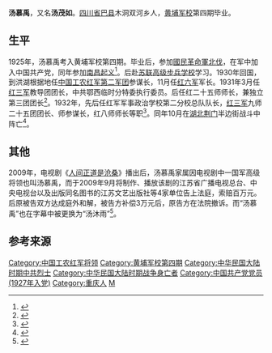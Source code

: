{{Infobox_officeholder
| name = 汤慕禹
| image name = 
| width = 200
| now = 
| period = 
| Sex =
| different name =
| party = {{中国共产党}}
| nationality = {{ROC}}
| Native place =
| date of birth = 1904年
| place of birth =[[四川省|四川省]][[巴縣_(重慶)|巴县]]木洞双河乡
| date of death = 1932年|10月
| place of death = [[湖北|湖北]][[荆门|荆门]]
| religion = [[共产主义|共产主义]]
| spouse = 
| relatives = 
| educate = 
|}}
'''汤慕禹'''{{BD|1904年||1932年|10月}}，又名'''汤茂如'''。[[四川省|四川省]][[巴縣_(重慶)|巴县]]木洞双河乡人，[[黄埔军校|黄埔军校]]第四期毕业。

== 生平 ==

1925年，汤慕禹考入黄埔军校第四期。毕业后，参加[[國民革命軍北伐|國民革命軍北伐]]，在军中加入中国共产党，同年参加[[南昌起义|南昌起义]]<ref>{{Cite web |url=http://www.cqbnda.com/E_ReadNews.asp?NewsID=752 |title=巴南历史名人 |accessdate=2015-09-21 |author= |date=2012-06-25 |work= |publisher=巴南区档案方志信息网　 |language=Zh-hans |deadurl=yes |archiveurl=https://web.archive.org/web/20160307123707/http://www.cqbnda.com/E_ReadNews.asp?NewsID=752 |archivedate=2016-03-07 }}</ref>。后赴[[苏联|苏联]][[高级步兵学校|高级步兵学校]]学习。1930年回国，到洪湖根据地任[[中国工农红军第二军团|中国工农红军第二军团]]参谋长，11月任[[红六军|红六军]]军长。1931年3月任[[红三军|红三军]]教导团团长，中共鄂西临时分特委执行委员。后任红二十五师师长，兼独立第三团团长<ref>{{cite book|editor=中国人民政治协商会议四川省巴县委员会文史资料委员会编|title=巴县文史资料 第8辑|pages=51-52|accessdate=2015-09-05}}</ref>。1932年，先后任红军军事政治学校第二分校总队队长，[[红三军|红三军]]九师二十五团团长、师参谋长，红八师师长等职<ref>{{cite book|author1=《中国人民解放军历史辞典》编委会编|title=中国人民解放军历史辞典|date=1990年5月|publisher=北京：军事科学出版社|isbn=7-80021-189-4|pages=243|accessdate=2015-09-05}}</ref>。同年10月在[[湖北|湖北]][[荆门|荆门]]半边街战斗中阵亡<ref>{{cite book|author1=廖盖隆|title=中国共产党历史大辞典 总论 人物|date=2001年6月|publisher=北京：中共中央党校出版社|isbn=7-5035-2234-8|pages=207|accessdate=2015-09-05}}</ref>。

== 其他 ==
2009年，电视剧《[[人间正道是沧桑|人间正道是沧桑]]》播出后，汤慕禹家属因电视剧中一国军高级将领也叫汤慕禹，而于2009年9月将制作、播放该剧的江苏省广播电视总台、中央电视台以及出版同名图书的江苏文艺出版社等4家单位告上法庭，索赔百万元。后原被告双方达成庭外和解，被告方补偿3万元后，原告方在法院撤诉。而“汤慕禹”也在字幕中被更换为“汤沐雨”<ref>{{cite news|author1=刘璐璐|title=烈士汤慕禹后人状告《人间正道是沧桑》侵权索赔百万|url=http://www.chinacourt.org/article/detail/2009/09/id/373800.shtml|accessdate=2015-09-05|work=中国法院网|archive-date=2015-09-23|archive-url=https://web.archive.org/web/20150923202858/http://www.chinacourt.org/article/detail/2009/09/id/373800.shtml|dead-url=no}}</ref>。

== 参考来源 ==
{{Reflist|2}}

{{DEFAULTSORT:T}}
[[Category:中国工农红军将领|Category:中国工农红军将领]]
[[Category:黄埔军校第四期|Category:黄埔军校第四期]]
[[Category:中华民国大陆时期中共烈士|Category:中华民国大陆时期中共烈士]]
[[Category:中华民国大陆时期战争身亡者|Category:中华民国大陆时期战争身亡者]]
[[Category:中国共产党党员_(1927年入党)|Category:中国共产党党员 (1927年入党)]]
[[Category:重庆人|Category:重庆人]]
[[Category:湯姓|M]]